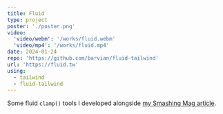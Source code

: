 ```yaml
---
title: Fluid
type: project
poster: './poster.png'
video:
  'video/webm': '/works/fluid.webm'
  'video/mp4': '/works/fluid.mp4'
date: 2024-01-24
repo: 'https://github.com/barvian/fluid-tailwind'
url: 'https://fluid.tw'
using:
  - tailwind
  - fluid-tailwind
---
```


Some fluid `clamp()` tools I developed alongside [my Smashing Mag article](https://www.smashingmagazine.com/2023/11/addressing-accessibility-concerns-fluid-type/).
